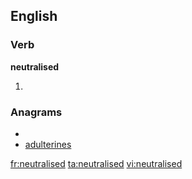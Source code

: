 ==English==

===Verb===
'''neutralised'''

# {{past of|[[neutralise]]}}

===Anagrams===
* {{alphagram|adeeilnrstu}}
* [[adulterines#English|adulterines]]

[[fr:neutralised]]
[[ta:neutralised]]
[[vi:neutralised]]